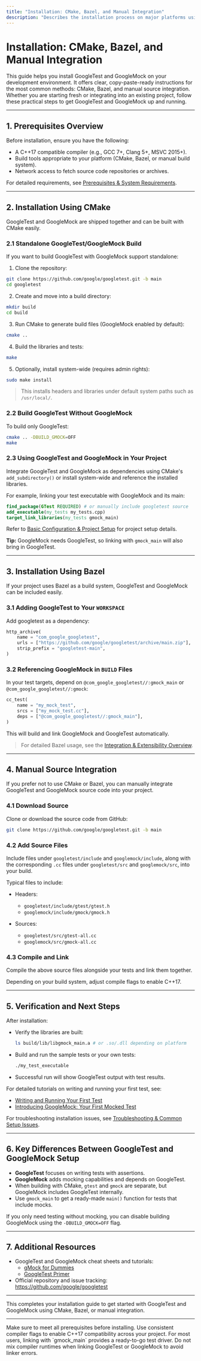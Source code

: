```yaml
---
title: "Installation: CMake, Bazel, and Manual Integration"
description: "Describes the installation process on major platforms using CMake, Bazel, or manual source integration. Offers concise, copy-paste-ready instructions, pointing to quickstart pages for deeper dives, and highlights the primary differences between GoogleTest and GoogleMock integration workflows."
---
```


# Installation: CMake, Bazel, and Manual Integration

This guide helps you install GoogleTest and GoogleMock on your development environment. It offers clear, copy-paste-ready instructions for the most common methods: CMake, Bazel, and manual source integration. Whether you are starting fresh or integrating into an existing project, follow these practical steps to get GoogleTest and GoogleMock up and running.

---

## 1. Prerequisites Overview

Before installation, ensure you have the following:

- A C++17 compatible compiler (e.g., GCC 7+, Clang 5+, MSVC 2015+).
- Build tools appropriate to your platform (CMake, Bazel, or manual build system).
- Network access to fetch source code repositories or archives.

For detailed requirements, see [Prerequisites & System Requirements](/getting-started/setup-installation/prerequisites-requirements).

---

## 2. Installation Using CMake

GoogleTest and GoogleMock are shipped together and can be built with CMake easily.

### 2.1 Standalone GoogleTest/GoogleMock Build

If you want to build GoogleTest with GoogleMock support standalone:

1. Clone the repository:

```bash
git clone https://github.com/google/googletest.git -b main
cd googletest
```

2. Create and move into a build directory:

```bash
mkdir build
cd build
```

3. Run CMake to generate build files (GoogleMock enabled by default):

```bash
cmake ..
```

4. Build the libraries and tests:

```bash
make
```

5. Optionally, install system-wide (requires admin rights):

```bash
sudo make install
```

> This installs headers and libraries under default system paths such as `/usr/local/`.

### 2.2 Build GoogleTest Without GoogleMock

To build only GoogleTest:

```bash
cmake .. -DBUILD_GMOCK=OFF
make
```

### 2.3 Using GoogleTest and GoogleMock in Your Project

Integrate GoogleTest and GoogleMock as dependencies using CMake's `add_subdirectory()` or install system-wide and reference the installed libraries.

For example, linking your test executable with GoogleMock and its main:

```cmake
find_package(GTest REQUIRED) # or manually include googletest source
add_executable(my_tests my_tests.cpp)
target_link_libraries(my_tests gmock_main)
```

Refer to [Basic Configuration & Project Setup](/getting-started/setup-installation/configuration-basics) for project setup details.

**Tip:** GoogleMock needs GoogleTest, so linking with `gmock_main` will also bring in GoogleTest.

---

## 3. Installation Using Bazel

If your project uses Bazel as a build system, GoogleTest and GoogleMock can be included easily.

### 3.1 Adding GoogleTest to Your `WORKSPACE`

Add googletest as a dependency:

```python
http_archive(
    name = "com_google_googletest",
    urls = ["https://github.com/google/googletest/archive/main.zip"],
    strip_prefix = "googletest-main",
)
```

### 3.2 Referencing GoogleMock in `BUILD` Files

In your test targets, depend on `@com_google_googletest//:gmock_main` or `@com_google_googletest//:gmock`:

```python
cc_test(
    name = "my_mock_test",
    srcs = ["my_mock_test.cc"],
    deps = ["@com_google_googletest//:gmock_main"],
)
```

This will build and link GoogleMock and GoogleTest automatically.

> For detailed Bazel usage, see the [Integration & Extensibility Overview](/overview/core-concepts-and-architecture/integration-and-dependencies).

---

## 4. Manual Source Integration

If you prefer not to use CMake or Bazel, you can manually integrate GoogleTest and GoogleMock source code into your project.

### 4.1 Download Source

Clone or download the source code from GitHub:

```bash
git clone https://github.com/google/googletest.git -b main
```

### 4.2 Add Source Files

Include files under `googletest/include` and `googlemock/include`, along with the corresponding `.cc` files under `googletest/src` and `googlemock/src`, into your build.

Typical files to include:

- Headers:
  - `googletest/include/gtest/gtest.h`
  - `googlemock/include/gmock/gmock.h`

- Sources:
  - `googletest/src/gtest-all.cc`
  - `googlemock/src/gmock-all.cc`

### 4.3 Compile and Link

Compile the above source files alongside your tests and link them together.

Depending on your build system, adjust compile flags to enable C++17.

---

## 5. Verification and Next Steps

After installation:

- Verify the libraries are built:

  ```bash
  ls build/lib/libgmock_main.a # or .so/.dll depending on platform
  ```

- Build and run the sample tests or your own tests:

  ```bash
  ./my_test_executable
  ```

- Successful run will show GoogleTest output with test results.

For detailed tutorials on writing and running your first test, see:

- [Writing and Running Your First Test](/getting-started/first-steps-usage/create-run-test)
- [Introducing GoogleMock: Your First Mocked Test](/getting-started/first-steps-usage/add-mock-test)

For troubleshooting installation issues, see [Troubleshooting & Common Setup Issues](/getting-started/first-steps-usage/troubleshooting-setup).

---

## 6. Key Differences Between GoogleTest and GoogleMock Setup

- **GoogleTest** focuses on writing tests with assertions.
- **GoogleMock** adds mocking capabilities and depends on GoogleTest.
- When building with CMake, `gtest` and `gmock` are separate, but GoogleMock includes GoogleTest internally.
- Use `gmock_main` to get a ready-made `main()` function for tests that include mocks.

If you only need testing without mocking, you can disable building GoogleMock using the `-DBUILD_GMOCK=OFF` flag.

---

## 7. Additional Resources

- GoogleTest and GoogleMock cheat sheets and tutorials:
  - [gMock for Dummies](https://google.github.io/googletest/gmock_for_dummies.html)
  - [GoogleTest Primer](https://google.github.io/googletest/primer.html)
- Official repository and issue tracking: https://github.com/google/googletest

---

This completes your installation guide to get started with GoogleTest and GoogleMock using CMake, Bazel, or manual integration.


---

<Check>
Make sure to meet all prerequisites before installing.
</Check>

<Note>
Use consistent compiler flags to enable C++17 compatibility across your project.
</Note>

<Tip>
For most users, linking with `gmock_main` provides a ready-to-go test driver.
</Tip>

<Warning>
Do not mix compiler runtimes when linking GoogleTest or GoogleMock to avoid linker errors.
</Warning>